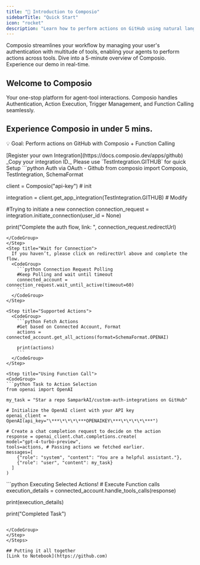 ```yaml
---
title: "🚀 Introduction to Composio"
sidebarTitle: "Quick Start"
icon: "rocket"
description: "Learn how to perform actions on GitHub using natural language. ✨"
---
```


<Tip>
  Composio streamlines your workflow by managing your user's authentication with
  multitude of tools, enabling your agents to perform actions across tools.
</Tip>

<CardGroup>
  <Card
    title="Quick Product Tour"
    icon="play-circle"
    href="https://youtu.be/GswOdShLGmg"
  >
    Dive into a 5-minute overview of Composio.
  </Card>
  <Card title="Interactive Live Demo" icon="target" href="https://demo.mage.ai">
    Experience our demo in real-time.
  </Card>
</CardGroup>

## Welcome to Composio

Your one-stop platform for agent-tool interactions. Composio handles Authentication, Action Execution, Trigger Management, and Function Calling seamlessly.

## Experience Composio in under 5 mins.

<Tip>💡 Goal: Perform actions on GitHub with Composio + Function Calling</Tip>

<Steps> 
<Step title="Setting Up GitHub Integration">
<AccordionGroup title="Select the option that suits you best.">
<Accordion title="Use your Developer App">
[Register your own Integration](https://docs.composio.dev/apps/github) _Copy your integration ID._
</Accordion>
<Accordion title="Use Pre-configured App">
Please use `TestIntegration.GITHUB` for quick Setup 
</Accordion>
</AccordionGroup>

</Step>

<Step title="Authenticating Github">

<CodeGroup>
```python Auth via OAuth - Github
from composio import Composio, TestIntegration, SchemaFormat

client = Composio("api-key") # init

integration = client.get_app_integration(TestIntegration.GITHUB) # Modify

#Trying to initiate a new connection
connection_request = integration.initiate_connection(user_id = None)

print("Complete the auth flow, link: ", connection_request.redirectUrl)

```
</CodeGroup>
</Step>
<Step title="Wait for Connection">
  If you haven’t, please click on redirectUrl above and complete the flow.
  <CodeGroup>
    ```python Connection Request Polling
    #Keep Polling and wait until timeout
    connected_account = connection_request.wait_until_active(timeout=60)
    ```
  </CodeGroup>
</Step>

<Step title="Supported Actions">
  <CodeGroup>
    ```python Fetch Actions
    #Get based on Connected Account, Format
    actions = connected_account.get_all_actions(format=SchemaFormat.OPENAI)

    print(actions)
    ```
  </CodeGroup>
</Step>

<Step title="Using Function Call">
<CodeGroup>
```python Task to Action Selection
from openai import OpenAI

my_task = "Star a repo SamparkAI/custom-auth-integrations on GitHub"

# Initialize the OpenAI client with your API key
openai_client = OpenAI(api_key="\***\*\*\*\***OPENAIKEY\***\*\*\*\*\***")

# Create a chat completion request to decide on the action
response = openai_client.chat.completions.create(
model="gpt-4-turbo-preview",
tools=actions, # Passing actions we fetched earlier.
messages=[
    {"role": "system", "content": "You are a helpful assistant."},
    {"role": "user", "content": my_task}
  ]
)
```

</CodeGroup>
</Step>

<Step title="Handle Tool Calls - Execute Actions">
<CodeGroup>
```python Executing Selected Actions!
# Execute Function calls
execution_details = connected_account.handle_tools_calls(response)

print(execution_details)

print("Completed Task")

```

</CodeGroup>
</Step>
</Steps>

## Putting it all together
[Link to Notebook](https://github.com)

